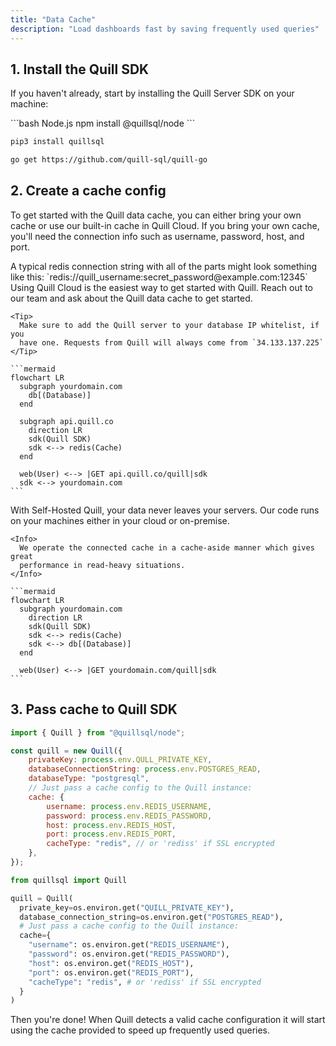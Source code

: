 ```yaml
---
title: "Data Cache"
description: "Load dashboards fast by saving frequently used queries"
---
```


## 1. Install the Quill SDK

If you haven't already, start by installing the Quill Server SDK on your machine:

<CodeGroup>
```bash Node.js
npm install @quillsql/node
```

```bash Python
pip3 install quillsql
```

```bash Go
go get https://github.com/quill-sql/quill-go
```

</CodeGroup>

## 2. Create a cache config

To get started with the Quill data cache, you can either bring your own cache or
use our built-in cache in Quill Cloud. If you bring your own cache, you'll need
the connection info such as username, password, host, and port.

<Tip>
	A typical redis connection string with all of the parts might look something
	like this: `redis://quill_username:secret_password@example.com:12345`
</Tip>

<Tabs>
  <Tab title='Quill Cloud'>
    Using Quill Cloud is the easiest way to get started with Quill. Reach out to
    our team and ask about the Quill data cache to get started.

    <Tip>
      Make sure to add the Quill server to your database IP whitelist, if you
      have one. Requests from Quill will always come from `34.133.137.225`
    </Tip>

    ```mermaid
    flowchart LR
      subgraph yourdomain.com
        db[(Database)]
      end

      subgraph api.quill.co
        direction LR
        sdk(Quill SDK)
        sdk <--> redis(Cache)
      end

      web(User) <--> |GET api.quill.co/quill|sdk
      sdk <--> yourdomain.com
    ```

  </Tab>
  <Tab title='Self-Hosted'>
    With Self-Hosted Quill, your data never leaves your servers. Our code runs
    on your machines either in your cloud or on-premise.

    <Info>
      We operate the connected cache in a cache-aside manner which gives great
      performance in read-heavy situations.
    </Info>

    ```mermaid
    flowchart LR
      subgraph yourdomain.com
        direction LR
        sdk(Quill SDK)
        sdk <--> redis(Cache)
        sdk <--> db[(Database)]
      end

      web(User) <--> |GET yourdomain.com/quill|sdk
    ```

  </Tab>
</Tabs>

## 3. Pass cache to Quill SDK

<CodeGroup>

```js Node
import { Quill } from "@quillsql/node";

const quill = new Quill({
	privateKey: process.env.QULL_PRIVATE_KEY,
	databaseConnectionString: process.env.POSTGRES_READ,
	databaseType: "postgresql",
	// Just pass a cache config to the Quill instance:
	cache: {
		username: process.env.REDIS_USERNAME,
		password: process.env.REDIS_PASSWORD,
		host: process.env.REDIS_HOST,
		port: process.env.REDIS_PORT,
		cacheType: "redis", // or 'rediss' if SSL encrypted
	},
});
```

```python Python
from quillsql import Quill

quill = Quill(
  private_key=os.environ.get("QUILL_PRIVATE_KEY"),
  database_connection_string=os.environ.get("POSTGRES_READ"),
  # Just pass a cache config to the Quill instance:
  cache={
    "username": os.environ.get("REDIS_USERNAME"),
    "password": os.environ.get("REDIS_PASSWORD"),
    "host": os.environ.get("REDIS_HOST"),
    "port": os.environ.get("REDIS_PORT"),
    "cacheType": "redis", # or 'rediss' if SSL encrypted
  }
)
```

</CodeGroup>

Then you're done! When Quill detects a valid cache configuration it will start
using the cache provided to speed up frequently used queries.
